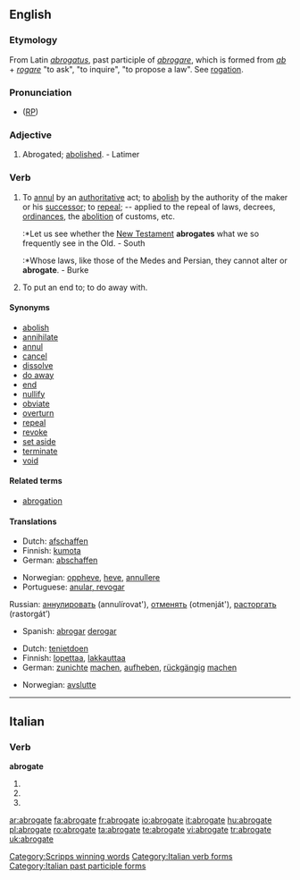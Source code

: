 ==English==

===Etymology===
From Latin ''[[abrogatus]]'', past participle of ''[[abrogare]]'', which is formed from ''[[ab]]'' + ''[[rogare]]'' "to ask", "to inquire", "to propose a law". See [[rogation]].

===Pronunciation===
* ([[RP]]) {{IPA|/ˈæbrəgeɪt/}}

===Adjective===
{{en-adj|-}}

# {{obsolete}} Abrogated; [[abolished]]. - Latimer

===Verb===
{{en-verb|abrogat|ing}}

# {{transitive}} To [[annul]] by an [[authoritative]] act; to [[abolish]] by the authority of the maker or his [[successor]]; to [[repeal]]; -- applied to the repeal of laws, decrees, [[ordinances]], the [[abolition]] of customs, etc.
#:*Let us see whether the [[New Testament]] '''abrogates''' what we so frequently see in the Old. - South
#:*Whose laws, like those of the Medes and Persian, they cannot alter or '''abrogate'''. - Burke
# {{transitive}} To put an end to; to do away with.

====Synonyms====
* [[abolish]]
* [[annihilate]]
* [[annul]]
* [[cancel]]
* [[dissolve]]
* [[do away]]
* [[end]]
* [[nullify]]
* [[obviate]]
* [[overturn]]
* [[repeal]]
* [[revoke]]
* [[set aside]]
* [[terminate]]
* [[void]]

====Related terms====
* [[abrogation]]

====Translations====
{{trans-top|to annul by an authoritative act}}
*Dutch: [[afschaffen]]
*Finnish: [[kumota]]
*German: [[abschaffen]]
{{trans-mid}}
*Norwegian: [[oppheve]], [[heve]], [[annullere]]
*Portuguese: [[anular, revogar]]
Russian: [[аннулировать]] (annulírovat'), [[отменять]] (otmenját'), [[расторгать]] (rastorgát’)
*Spanish: [[abrogar]] [[derogar]]
{{trans-bottom}}

{{trans-top|to put an end to}}
*Dutch: [[tenietdoen]]
*Finnish: [[lopettaa]], [[lakkauttaa]]
*German: [[zunichte]] [[machen]], [[aufheben]], [[rückgängig]] [[machen]]
{{trans-mid}}
*Norwegian: [[avslutte]]
{{trans-bottom}}

[[Category:Scripps winning words]]

----

==Italian==

===Verb===
'''abrogate'''

# {{form of|[[second-person|Second-person]] [[plural]] [[present tense]]|[[abrogare#Italian|abrogare]]|lang=Italian}}
# {{form of|Second-person plural [[imperative]]|abrogare#Italian|abrogare|lang=Italian}}
# {{form of|[[feminine|Feminine]] plural|[[abrogato]]}}

[[Category:Italian verb forms]]
[[Category:Italian past participle forms]]

[[ar:abrogate]]
[[fa:abrogate]]
[[fr:abrogate]]
[[io:abrogate]]
[[it:abrogate]]
[[hu:abrogate]]
[[pl:abrogate]]
[[ro:abrogate]]
[[ta:abrogate]]
[[te:abrogate]]
[[vi:abrogate]]
[[tr:abrogate]]
[[uk:abrogate]]
